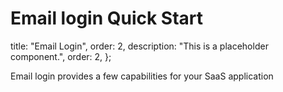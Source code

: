# Email login Quick Start
  title: "Email Login",
  order: 2,
  description: "This is a placeholder component.",
  order: 2,
};

Email login provides a few capabilities for your SaaS application